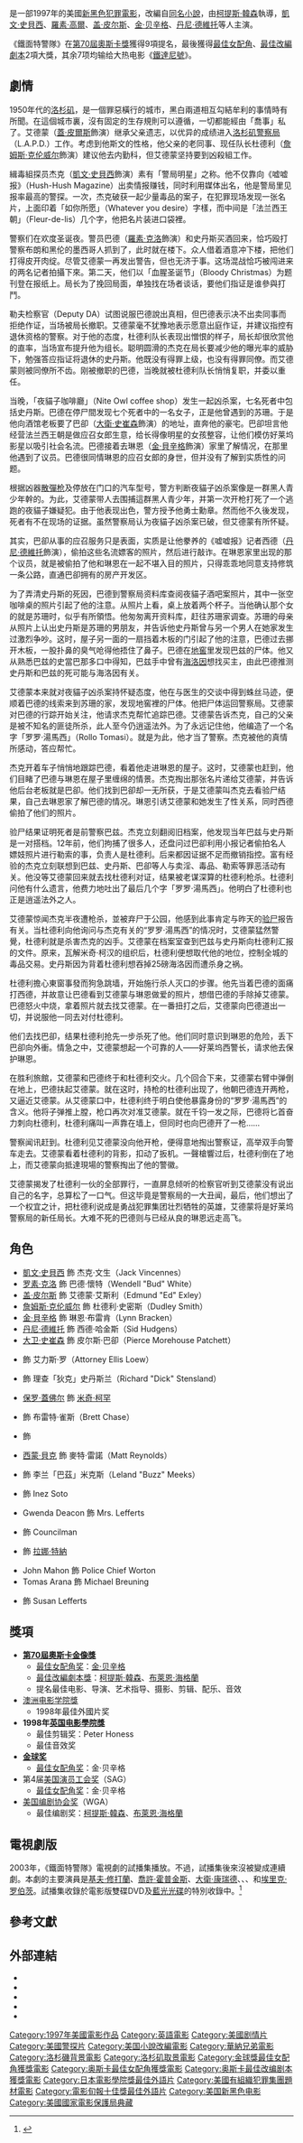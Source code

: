 {{noteTA
|T=zh-cn:洛城机密;  zh-tw:鐵面特警隊; zh-hk:幕後嫌疑犯;
|G1=Show
|G2=Movie
|1=zh-hk:寇蒂斯·韓遜; zh-tw:柯提斯·韓森; zh-cn:柯蒂斯·汉森;
|2=zh-cn:搭档; zh-hk:拍檔;
|3=zh-cn:卡片; zh-hk:咭片;
}}
{{Infobox Film
| name           = 洛城机密
| original_name  = ''L.A. Confidential''
| image          = La confidential.jpg
| caption        = 電影海報
| director       = [[柯蒂斯·汉森|柯提斯·韓森]]
| producer       = 柯蒂斯·汉森<br />[[艾農·米爾臣|艾農·米爾臣]]<br />Michael Nathanson
| screenplay        = 柯蒂斯·汉森<br />[[布萊恩·海格蘭|布萊恩·海格蘭]]
| based_on        = 《[[鐵面特警隊_(小說)|-{鐵面特警隊}-]]》{{small|（台譯中文版）}}<br />''L.A. Confidential''<br />作者：{{link-en|詹姆士·艾洛伊|James Ellroy}}
| starring       = [[凱文·斯貝西|凱文·史貝西]]<br />[[羅素·高爾|羅素·高爾]]<br />[[盖·皮尔斯|盖·皮尔斯]]<br />[[詹姆斯·克伦威尔|詹姆斯·克伦威尔]]<br />[[金·贝辛格|金·贝辛格]]<br />[[大卫·史崔森|大卫·史崔森]]<br />[[丹尼·德維托|丹尼·德維托]]<br />[[西蒙·貝克|西蒙·貝克]]<br />[[保罗·蓋佛尔|保罗·蓋佛尔]]<br />{{link-en|羅恩·里夫金|Ron Rifkin}}<br />{{link-en|葛拉罕·貝克|Graham Beckel}}<br />{{link-en|麦特·麦考伊|Matt McCoy (actor)}}
| music          = [[傑瑞·高史密斯|傑瑞·高史密斯]]
| cinematography = {{link-en|丹特·斯賓諾蒂|Dante Spinotti}}
| editing        = {{link-en|Peter Honess|Peter Honess}}
| studio         = {{link-en|Regency Enterprises|Regency Enterprises}}
| distributor    = [[華納兄弟|華納兄弟]]
| released       = 1997年5月14日{{small|（[[第50屆康城電影節|康城影展]]）}}<br />1997年9月19日{{small|（美國）}}
| runtime        = 138分钟
| country        = {{USA}}
| language       = [[英語|英語]]
| budget         = $35,000,000[[美元|美元]]
| gross          = $126,216,940美元<ref name=""BOM">{{cite web | url=http://boxofficemojo.com/movies/?id=laconfidential.htm| title=鐵面特警隊票房| publisher=[[Box_Office_Mojo|Box Office Mojo]] | accessdate=2009-11-26}}</ref>
| preceded_by    = 
| followed_by    = 
| website        = 
| amg_id         = 1:154997
| imdb_id        = 0119488
| cn_name        = 洛城机密 
| tw_name        = 鐵面特警隊
| hk_name        = 幕後嫌疑犯
}}
{{作品名稱|name=''L.A. Confidential''|hk=幕後嫌疑犯|tw=鐵面特警隊|cn=洛城机密}}是一部1997年的美國[[新黑色|新黑色]][[犯罪電影|犯罪電影]]，改編自[[鐵面特警隊_(小說)|同名小說]]，由[[柯蒂斯·汉森|柯提斯·韓森]]執導，[[凱文·斯貝西|凱文·史貝西]]、[[羅素·高爾|羅素·高爾]]、[[盖·皮尔斯|盖·皮尔斯]]、[[金·贝辛格|金·贝辛格]]、[[丹尼·德維托|丹尼·德維托]]等人主演。

《鐵面特警隊》在[[第70屆奧斯卡金像獎|第70屆]][[奧斯卡獎|奧斯卡獎]]獲得9項提名，最後獲得[[奧斯卡最佳女配角獎|最佳女配角]]、[[奧斯卡最佳改編劇本獎|最佳改編劇本]]2項大獎，其余7项均输给大热电影《[[鐵達尼號_(1997年電影)|鐵達尼號]]》。

==劇情==
1950年代的[[洛杉矶|洛杉矶]]，是一個罪惡橫行的城市，黑白兩道相互勾結牟利的事情時有所聞。在這個城市裏，沒有固定的生存規則可以遵循，一切都能經由「喬事」私了。艾德蒙（[[蓋·皮爾斯|蓋·皮爾斯]]飾演）继承父亲遗志，以优异的成绩进入[[洛杉矶警察局|洛杉矶警察局]]（L.A.P.D.）工作。考虑到他斯文的性格，他父亲的老同事、现任队长杜德利（[[詹姆斯·克伦威尔|詹姆斯·克伦威尔]]飾演）建议他去内勤科，但艾德蒙坚持要到凶殺組工作。

緝毒組探员杰克（[[凱文·斯貝西|凱文·史貝西]]飾演）素有「警局明星」之称。他不仅靠向《嘘嘘报》（Hush-Hush Magazine）出卖情报赚钱，同时利用媒体出名，他是警局里见报率最高的警探。一次，杰克破获一起少量毒品的案子，在犯罪现场发现一张名片，上面印着「如你所愿」（Whatever you desire）字樣，而中间是「法兰西王朝」（Fleur-de-lis）几个字，他把名片装进口袋裡。

警察们在欢度圣诞夜。警员巴德（[[羅素·克洛|羅素·克洛]]飾演）和史丹斯买酒回来，恰巧殴打警察布朗和黑伦的墨西哥人抓到了，此时就在楼下。众人借着酒意冲下楼，把他们打得皮开肉绽。尽管艾德蒙一再发出警告，但也无济于事。这场混战恰巧被闯进来的两名记者拍攝下來。第二天，他们以「血腥圣诞节」（Bloody Christmas）为题刊登在报纸上。局长为了挽回局面，单独找在场者谈话，要他们指证是谁參與打鬥。

勒夫检察官（Deputy DA）试图说服巴德說出真相，但巴德表示决不出卖同事而拒绝作证，当场被局长撤职。艾德蒙毫不犹豫地表示愿意出庭作证，并建议指控有退休资格的警察。对于他的态度，杜德利队长表现出憎恨的样子，局长却很欣赏他的直率，当场宣布提升他为组长。聪明圆滑的杰克在局长要减少他的曝光率的威胁下，勉强答应指证将退休的史丹斯。他既没有得罪上级，也没有得罪同僚。而艾德蒙则被同僚所不齿。刚被撤职的巴德，当晚就被杜德利队长悄悄复职，并委以重任。

当晚，「夜貓子咖啡廳」（Nite Owl coffee shop）发生一起凶杀案，七名死者中包括史丹斯。巴德在停尸間发现七个死者中的一名女子，正是他曾遇到的苏珊。于是他向酒馆老板要了巴卻（[[大衛·史崔森|大衛·史崔森]]飾演）的地址，直奔他的豪宅。巴卻坦言他经营法兰西王朝是做应召女郎生意，给长得像明星的女孩整容，让他们模仿好莱坞影星以吸引社会名流。巴德接着去琳恩（[[金·貝辛格|金·貝辛格]]飾演）家里了解情况，在那里他遇到了议员。巴德很同情琳恩的应召女郎的身世，但并没有了解到实质性的问题。

根据凶器[[散彈枪|散彈枪]]及停放在门口的汽车型号，警方判断夜貓子凶杀案像是一群黑人青少年幹的。为此，艾德蒙带人去围捕這群黑人青少年，并第一次开枪打死了一个逃跑的夜貓子嫌疑犯。由于他表现出色，警方授予他勇士勳章。然而他不久後发现，死者有不在现场的证据。虽然警察局认为夜貓子凶杀案已破，但艾德蒙有所怀疑。

其实，巴卻从事的应召服务只是表面，实质是让他豢养的《嘘嘘报》记者西德（[[丹尼·德維托|丹尼·德維托]]飾演），偷拍这些名流嫖客的照片，然后进行敲诈。在琳恩家里出现的那个议员，就是被偷拍了他和琳恩在一起不堪入目的照片，只得乖乖地同意支持修筑一条公路，直通巴卻拥有的房产开发区。

为了弄清史丹斯的死因，巴德到警察局资料库查阅夜貓子酒吧案照片，其中一张空咖啡桌的照片引起了他的注意。从照片上看，桌上放着两个杯子。当他确认那个女的就是苏珊时，似乎有所領悟。他匆匆离开资料库，赶往苏珊家调查。苏珊的母亲从照片上认出史丹斯是苏珊的男朋友，并告诉他史丹斯曾与另一个男人在她家发生过激烈争吵。这时，屋子另一面的一扇挡着木板的门引起了他的注意，巴德过去挪开木板，一股扑鼻的臭气呛得他捂住了鼻子。巴德在[[地窖|地窖]]里发现巴兹的尸体。他又从熟悉巴兹的史當巴那多口中得知，巴兹手中曾有[[海洛因|海洛因]]想找买主，由此巴德推测史丹斯和巴兹的死可能与海洛因有关。

艾德蒙本来就对夜貓子凶杀案持怀疑态度，他在与医生的交谈中得到蛛丝马迹，便顺着巴德的线索来到苏珊的家，发现地窖裡的尸体。他把尸体运回警察局。艾德蒙对巴德的行踪开始关注，他请求杰克帮忙追踪巴德。艾德蒙告诉杰克，自己的父亲是被不知名的匪徒所杀，此人至今仍逍遥法外。为了永远记住他，他编造了一个名字「罗罗·湯馬西」（Rollo Tomasi）。就是为此，他才当了警察。杰克被他的真情所感动，答应帮忙。

杰克开着车子悄悄地跟踪巴德，看着他走进琳恩的屋子。这时，艾德蒙也赶到，他们目睹了巴德与琳恩在屋子里缠绵的情景。杰克掏出那张名片递给艾德蒙，并告诉他后台老板就是巴卻。他们找到巴卻却一无所获，于是艾德蒙叫杰克去看验尸结果，自己去琳恩家了解巴德的情况。琳恩引诱艾德蒙和她发生了性关系，同时西德偷拍了他们的照片。

验尸结果证明死者是前警察巴兹。杰克立刻翻阅旧档案，他发现当年巴兹与史丹斯是一对搭档。12年前，他们拘捕了很多人，还盘问过巴卻利用小报记者偷拍名人嫖妓照片进行勒索的事，负责人是杜德利。后来都因证据不足而撤销指控。富有经验的杰克立刻联想到巴兹、史丹斯、巴卻等人与卖淫、毒品、勒索等罪恶活动有关。他没等艾德蒙回来就去找杜德利对证，结果被老谋深算的杜德利枪杀。杜德利问他有什么遗言，他费力地吐出了最后几个字「罗罗·湯馬西」。他明白了杜德利也正是逍遥法外之人。

艾德蒙惊闻杰克半夜遭枪杀，並被弃尸于公园，他感到此事肯定与昨天的[[验尸|验尸]]报告有关。当杜德利向他询问与杰克有关的“罗罗·湯馬西”的情况时，艾德蒙猛然警覺，杜德利就是杀害杰克的凶手。艾德蒙在档案室查到巴兹与史丹斯向杜德利汇报的文件。原来，瓦解米奇·柯汉的组织后，杜德利便想取代他的地位，控制全城的毒品交易。史丹斯因为背着杜德利想吞掉25磅海洛因而遭杀身之祸。

杜德利擔心東窗事發而狗急跳墙，开始施行杀人灭口的步骤。他先当着巴德的面痛打西德，并故意让巴德看到艾德蒙与琳恩做爱的照片，想借巴德的手除掉艾德蒙。巴德怒火中烧，拿着照片就去找艾德蒙。在一番扭打之后，艾德蒙向巴德道出一切，并说服他一同去对付杜德利。

他们去找巴卻，结果杜德利抢先一步杀死了他。他们同时意识到琳恩的危险，丢下巴卻向外衝。情急之中，艾德蒙想起一个可靠的人——好莱坞西警长，请求他去保护琳恩。

在胜利旅館，艾德蒙和巴德终于和杜德利交火。几个回合下来，艾德蒙右臂中弹倒在地上，巴德扶起艾德蒙。就在这时，持枪的杜德利出现了，他朝巴德连开两枪，又逼近艾德蒙。从艾德蒙口中，杜德利终于明白使他暴露身份的“罗罗·湯馬西”的含义。他将子弹推上膛，枪口再次对准艾德蒙。就在千钧一发之际，巴德将匕首奋力刺向杜德利，杜德利痛叫一声靠在墙上，但同时也向巴德开了一枪……

警察闻讯赶到。杜德利见艾德蒙没向他开枪，便得意地掏出警察证，高举双手向警车走去。艾德蒙看着杜德利的背影，扣动了扳机。一聲槍響过后，杜德利倒在了地上，而艾德蒙向抵達現場的警察掏出了他的警徽。

艾德蒙揭发了杜德利一伙的全部罪行，一直屏息倾听的检察官听到艾德蒙没有说出自己的名字，总算松了一口气。但这毕竟是警察局的一大丑闻，最后，他们想出了一个权宜之计，把杜德利说成是勇战犯罪集团壮烈牺牲的英雄，艾德蒙将是好莱坞警察局的新任局长。大难不死的巴德则与已经从良的琳恩远走高飞。

== 角色 ==
* [[凱文·斯貝西|凱文·史貝西]] 飾 杰克·文生（Jack Vincennes）
* [[罗素·克洛|罗素·克洛]] 飾 巴德·懷特（Wendell "Bud" White）
* [[盖·皮尔斯|盖·皮尔斯]] 飾 艾德蒙·艾斯利（Edmund "Ed" Exley）
* [[詹姆斯·克伦威尔|詹姆斯·克伦威尔]] 飾 杜德利·史密斯（Dudley Smith）
* [[金·貝辛格|金·貝辛格]] 飾 琳恩·布雷肯（Lynn Bracken）
* [[丹尼·德維托|丹尼·德維托]] 飾 西德·哈金斯（Sid Hudgens）
* [[大卫·史崔森|大卫·史崔森]] 飾 皮尔斯·巴卻（Pierce Morehouse Patchett）
* {{link-en|羅恩·里夫金|Ron Rifkin}} 飾 艾力斯·罗（Attorney Ellis Loew）
* {{link-en|葛拉罕·貝克|Graham Beckel}} 飾 理查「狄克」史丹斯兰（Richard "Dick" Stensland）
* [[保罗·蓋佛尔|保罗·蓋佛尔]] 飾 [[米奇·柯罕|米奇·柯罕]]
* {{link-en|麦特·麦考伊|Matt McCoy (actor)}} 飾 布雷特·雀斯（Brett Chase）
* {{link-en|Paolo Seganti|Paolo Seganti}} 飾 {{link-en|強尼·史當巴那多|Johnny Stompanato}}
* [[西蒙·貝克|西蒙·貝克]] 飾 麥特·雷諾（Matt Reynolds）
* {{link-en|Darrell Sandeen|Darrell Sandeen}} 飾 李兰「巴茲」米克斯（Leland "Buzz" Meeks）
* {{link-en|Marisol Padilla Sánchez|Marisol Padilla Sánchez}} 飾 Inez Soto
* Gwenda Deacon 飾 Mrs. Lefferts
* {{link-en|Jim Metzler|Jim Metzler}} 飾 Councilman
* {{link-en|布蘭達·巴卡|Brenda Bakke}} 飾 [[拉娜·特納|拉娜·特納]]
* John Mahon 飾 Police Chief Worton
* Tomas Arana 飾 Michael Breuning
* {{link-en|Amber Smith|Amber Smith}} 飾 Susan Lefferts

==獎項==
*'''[[第70屆奧斯卡金像獎|第70屆奧斯卡金像獎]]'''
**[[奥斯卡最佳女配角奖|最佳女配角奖]]：[[金·贝辛格|金·贝辛格]]
**[[奧斯卡最佳改編劇本獎|最佳改編劇本獎]]：[[柯蒂斯·汉森|柯提斯·韓森]]、[[布萊恩·海格蘭|布萊恩·海格蘭]]
**提名最佳电影、导演、艺术指导、摄影、剪辑、配乐、音效
*[[澳洲电影学院獎|澳洲电影学院獎]]
**1998年最佳外國片奖
*'''1998年[[英国电影學院獎|英国电影學院獎]]'''
**最佳剪辑奖：Peter Honess
**最佳音效奖
*'''[[金球奖|金球奖]]'''
**[[金球獎最佳電影女配角|最佳女配角奖]]：金·贝辛格
*第4届[[美国演员工会奖|美国演员工会奖]]（SAG）
**[[美国演员工会奖最佳女配角|最佳女配角奖]]：金·贝辛格
*[[美国编剧协会奖|美国编剧协会奖]]（WGA）
**最佳编剧奖：[[柯蒂斯·汉森|柯提斯·韓森]]、[[布萊恩·海格蘭|布萊恩·海格蘭]]

== 電視劇版 ==
2003年，《鐵面特警隊》電視劇的試播集播放。不過，試播集後來沒被變成連續劇。本劇的主要演員是[[基夫·修打蘭|基夫·修打蘭]]、[[喬許·霍普金斯|喬許·霍普金斯]]、[[大衛·康瑞德|大衛·康瑞德]]、{{link-en|普魯特·泰勒·文斯|Pruitt Taylor Vince}}、{{link-en|梅莉莎·喬治|Melissa George}}、{{link-en|湯姆·諾維斯基|Tom Nowicki}}和[[埃里克·罗伯茨|埃里克·罗伯茨]]。試播集收錄於電影版雙碟DVD及[[藍光光碟|藍光光碟]]的特別收錄中。<ref>{{Cite web |url = http://www.imdb.com/title/tt0455143/ |title = L.A. Confidential |publisher = IMDB |language = en}}</ref>

==參考文獻==
<div class="references-small">
<references></references>
</div>

==外部連結==
*{{imdb title|0119488|鐵面特警隊}}
*{{amg movie|1:154997|鐵面特警隊}}
*{{rotten-tomatoes|la_confidential|鐵面特警隊}}
*{{metacritic|la-confidential|鐵面特警隊}}
*{{mojo title|laconfidential|鐵面特警隊}}

{{電影旬報十佳獎最佳外語片}}
{{纽约影评人协会奖最佳影片}}
{{土星奖最佳动作、历险和惊悚电影}}
{{評論家選擇電影獎最佳影片}}
{{國家影評人協會獎最佳影片}}
{{蓝丝带奖最佳外语片}}
{{Authority control}}
{{DEFAULTSORT:L.A. Confidential}}
[[Category:1997年美國電影作品|Category:1997年美國電影作品]]
[[Category:英語電影|Category:英語電影]]
[[Category:美國剧情片|Category:美國剧情片]]
[[Category:美國警探片|Category:美國警探片]]
[[Category:美国小說改編電影|Category:美国小說改編電影]]
[[Category:華納兄弟電影|Category:華納兄弟電影]]
[[Category:洛杉磯背景電影|Category:洛杉磯背景電影]]
[[Category:洛杉矶取景電影|Category:洛杉矶取景電影]]
[[Category:金球獎最佳女配角獲獎電影|Category:金球獎最佳女配角獲獎電影]]
[[Category:奥斯卡最佳女配角獲獎電影|Category:奥斯卡最佳女配角獲獎電影]]
[[Category:奥斯卡最佳改编剧本獲獎電影|Category:奥斯卡最佳改编剧本獲獎電影]]
[[Category:日本電影學院獎最佳外語片|Category:日本電影學院獎最佳外語片]]
[[Category:美國有組織犯罪集團題材電影|Category:美國有組織犯罪集團題材電影]]
[[Category:電影旬報十佳獎最佳外語片|Category:電影旬報十佳獎最佳外語片]]
[[Category:美国新黑色电影|Category:美国新黑色电影]]
[[Category:美國國家電影保護局典藏|Category:美國國家電影保護局典藏]]